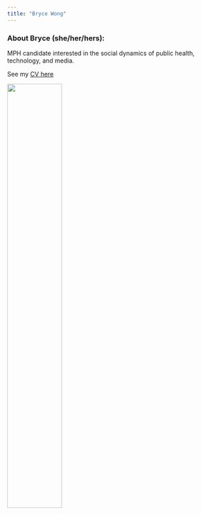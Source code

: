 ```yaml
---
title: "Bryce Wong"
---
```


### About Bryce (she/her/hers):

MPH candidate interested in the social dynamics of public health, technology, and media.

See my [CV here](CV.html)

<img src="images/profile.jpg" style="width:50%">



